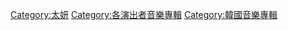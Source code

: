 {{Cat see also|太妍歌曲}}

[[Category:太妍|Category:太妍]]
[[Category:各演出者音樂專輯|Category:各演出者音樂專輯]]
[[Category:韓國音樂專輯|Category:韓國音樂專輯]]
